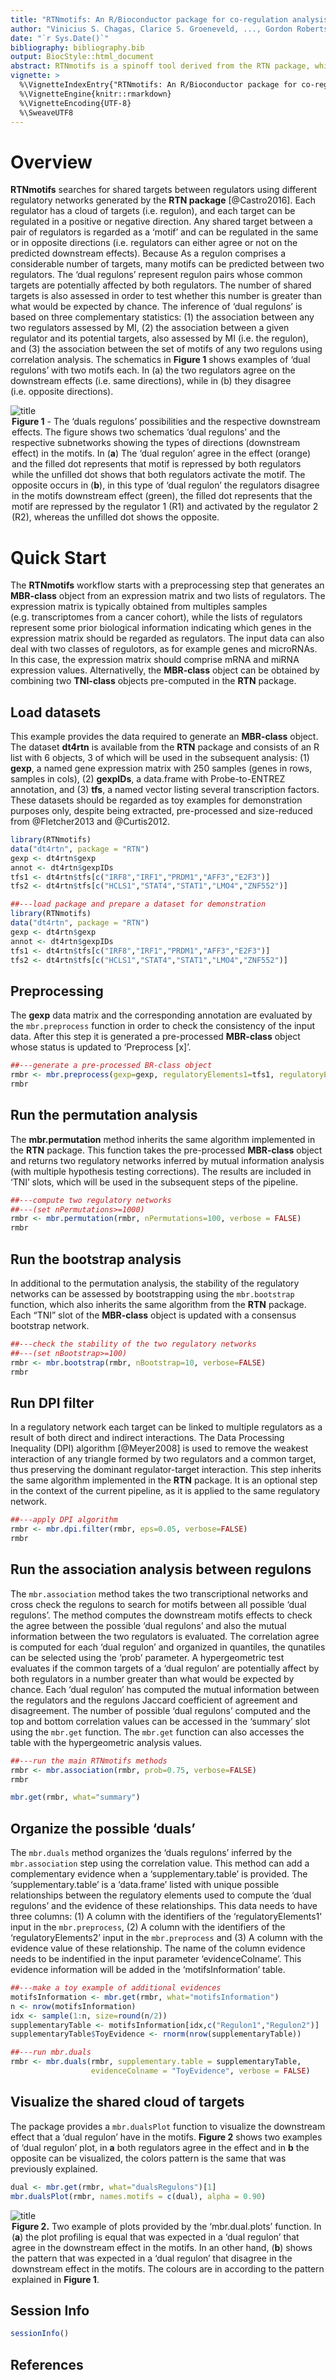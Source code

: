 ```yaml
---
title: "RTNmotifs: An R/Bioconductor package for co-regulation analysis and inference of 'dual regulons'."
author: "Vinicius S. Chagas, Clarice S. Groeneveld, ..., Gordon Robertson, Mauro A. A. Castro"
date: "`r Sys.Date()`"
bibliography: bibliography.bib
output: BiocStyle::html_document
abstract: RTNmotifs is a spinoff tool derived from the RTN package, which infers regulons by mapping significant interactions between a list of regulators and candidate targets using Mutual Information (MI) (for details, please refer to the [RTN documentation](https://www.bioconductor.org/packages/devel/bioc/html/RTN.html)). The RTNmotifs searches for possible co-regulatory loops between regulon pairs. The tool takes two regulons and compares shared targets. All possible pairs are tested in order to infer "dual regulons", a new concept that tests whether regulons agree on the predicted downstream effects.
vignette: >
  %\VignetteIndexEntry{"RTNmotifs: An R/Bioconductor package for co-regulation analysis and inference of 'dual regulons'."}
  %\VignetteEngine{knitr::rmarkdown}
  %\VignetteEncoding{UTF-8}
  %\SweaveUTF8
---
```


# Overview

**RTNmotifs** searches for shared targets between regulators using different regulatory networks generated by the **RTN package** [@Castro2016]. Each regulator has a cloud of targets (i.e. regulon), and each target can be regulated in a positive or negative direction. Any shared target between a pair of regulators is regarded as a ‘motif’ and can be regulated in the same or in opposite directions (i.e. regulators can either agree or not on the predicted downstream effects). Because As a regulon comprises a considerable number of targets, many motifs can be predicted between two regulators. The ‘dual regulons’ represent regulon pairs whose common targets are potentially affected by both regulators. The number of shared targets is also assessed in order to test whether this number is greater than what would be expected by chance. The inference of ‘dual regulons’ is based on three complementary statistics: (1) the association between any two regulators assessed by MI, (2) the association between a given regulator and its potential targets, also assessed by MI (i.e. the regulon), and (3) the association between the set of motifs of any two regulons using correlation analysis. The schematics in **Figure 1** shows examples of ‘dual regulons’ with two motifs each. In (a) the two regulators agree on the downstream effects (i.e. same directions), while in (b) they disagree (i.e. opposite directions).

![title](figures/motifs.png)
<legend><b>Figure 1</b> - The 'duals regulons' possibilities and the respective downstream effects. The figure shows two schematics 'dual regulons' and the respective subnetworks showing the types of directions (downstream effect) in the motifs. In (<b>a</b>)  The ‘dual regulon’ agree in the effect (orange) and the filled dot represents that motif is repressed by both regulators while the unfilled dot shows that both regulators activate the motif. The opposite occurs in (<b>b</b>), in this type of ‘dual regulon’ the regulators disagree in the motifs downstream effect (green), the filled dot represents that the motif are repressed by the regulator 1 (R1) and activated by the regulator 2 (R2), whereas the unfilled dot shows the opposite. </legend>


# Quick Start
The **RTNmotifs** workflow starts with a preprocessing step that generates an **MBR-class** object from an expression matrix and two lists of regulators. The expression matrix is typically obtained from multiples samples (e.g. transcriptomes from a cancer cohort), while the lists of regulators represent some prior biological information indicating which genes in the expression matrix should be regarded as regulators. The input data can also deal with two classes of regulotors, as for example genes and microRNAs. In this case, the expression matrix should comprise mRNA and miRNA expression values. Alternativelly, the **MBR-class** object can be obtained by combining two **TNI-class** objects pre-computed in the **RTN** package.

## Load datasets
This example provides the data required to generate an **MBR-class** object. The dataset **dt4rtn** is available from the **RTN** package and consists of an R list with 6 objects, 3 of which will be used in the subsequent analysis: (1) **gexp**, a named gene expression matrix with 250 samples (genes in rows, samples in cols), (2) **gexpIDs**, a data.frame with Probe-to-ENTREZ annotation, and (3) **tfs**, a named vector listing several transcription factors. These datasets should be regarded as toy examples for demonstration purposes only, despite being extracted, pre-processed and size-reduced from @Fletcher2013 and @Curtis2012.

```r
library(RTNmotifs)
data("dt4rtn", package = "RTN")
gexp <- dt4rtn$gexp
annot <- dt4rtn$gexpIDs
tfs1 <- dt4rtn$tfs[c("IRF8","IRF1","PRDM1","AFF3","E2F3")]
tfs2 <- dt4rtn$tfs[c("HCLS1","STAT4","STAT1","LMO4","ZNF552")]
```

```r
##---load package and prepare a dataset for demonstration
library(RTNmotifs)
data("dt4rtn", package = "RTN")
gexp <- dt4rtn$gexp
annot <- dt4rtn$gexpIDs
tfs1 <- dt4rtn$tfs[c("IRF8","IRF1","PRDM1","AFF3","E2F3")]
tfs2 <- dt4rtn$tfs[c("HCLS1","STAT4","STAT1","LMO4","ZNF552")]
```

## Preprocessing
The **gexp** data matrix and the corresponding annotation are evaluated by the `mbr.preprocess` function in order to check the consistency of the input data. After this step it is generated a pre-processed **MBR-class** object whose status is updated to 'Preprocess [x]'.

```r
##---generate a pre-processed BR-class object
rmbr <- mbr.preprocess(gexp=gexp, regulatoryElements1=tfs1, regulatoryElements2=tfs2, gexpIDs=annot, verbose = FALSE)
rmbr
```

## Run the permutation analysis
The **mbr.permutation** method inherits the same algorithm implemented in the **RTN** package. This function takes the pre-processed **MBR-class** object and returns two regulatory networks inferred by mutual information analysis (with multiple hypothesis testing corrections). The results are included in 'TNI' slots, which will be used in the subsequent steps of the pipeline.

```r
##---compute two regulatory networks
##---(set nPermutations>=1000)
rmbr <- mbr.permutation(rmbr, nPermutations=100, verbose = FALSE)
rmbr
```

## Run the bootstrap analysis
In additional to the permutation analysis, the stability of the regulatory networks can be assessed by bootstrapping using the `mbr.bootstrap` function, which also inherits the same algorithm from the **RTN** package. Each "TNI" slot of the **MBR-class** object is updated with a consensus bootstrap network.

```r
##---check the stability of the two regulatory networks
##---(set nBootstrap>=100)
rmbr <- mbr.bootstrap(rmbr, nBootstrap=10, verbose=FALSE)
rmbr
```

## Run DPI filter
In a regulatory network each target can be linked to multiple regulators as a result of both direct and indirect interactions. The Data Processing Inequality (DPI) algorithm [@Meyer2008] is used to remove the weakest interaction of any triangle formed by two regulators and a common target, thus preserving the dominant regulator-target interaction. This step inherits the same algorithm implemented in the **RTN** package. It is an optional step in the context of the current pipeline, as it is applied to the same regulatory network.

```r
##---apply DPI algorithm
rmbr <- mbr.dpi.filter(rmbr, eps=0.05, verbose=FALSE)
rmbr
```

## Run the association analysis between regulons
The `mbr.association` method takes the two transcriptional networks and cross check the regulons to search for motifs between all possible 'dual regulons'. The method computes the downstream motifs effects to check the agree between the possible 'dual regulons' and also the mutual information between the two regulators is evaluated. The correlation agree is computed for each 'dual regulon' and organized in quantiles, the qunatiles can be selected using the 'prob' parameter. A hypergeometric test evaluates if the common targets of a 'dual regulon' are potentially affect by both regulators in a number greater than what would be expected by chance. Each 'dual regulon' has computed the mutual information between the regulators and the regulons Jaccard coefficient of agreement and disagreement. The number of possible 'dual regulons' computed and the top and bottom correlation values can be accessed in the 'summary' slot using the `mbr.get` function. The `mbr.get` function can also accesses the table with the hypergeometric analysis values.

```r
##---run the main RTNmotifs methods
rmbr <- mbr.association(rmbr, prob=0.75, verbose=FALSE)
rmbr
```

```r
mbr.get(rmbr, what="summary")
```

## Organize the possible 'duals'
The `mbr.duals` method organizes the 'duals regulons' inferred by the `mbr.association` step using the correlation value. This method can add a complementary evidence when a 'supplementary.table' is provided. The 'supplementary.table' is a 'data.frame' listed with unique possible relationships between the regulatory elements used to compute the 'dual regulons' and the evidence of these relationships. This data needs to have three columns: (1) A column with the identifiers of the 'regulatoryElements1' input in the `mbr.preprocess`, (2) A column with the identifiers of the 'regulatoryElements2' input in the `mbr.preprocess` and (3) A column with the evidence value of these relationship. The name of the column evidence needs to be indentified in the input parameter 'evidenceColname'. This evidence information will be added in the 'motifsInformation' table.

```r
##---make a toy example of additional evidences
motifsInformation <- mbr.get(rmbr, what="motifsInformation")
n <- nrow(motifsInformation)
idx <- sample(1:n, size=round(n/2))
supplementaryTable <- motifsInformation[idx,c("Regulon1","Regulon2")]
supplementaryTable$ToyEvidence <- rnorm(nrow(supplementaryTable))

##---run mbr.duals
rmbr <- mbr.duals(rmbr, supplementary.table = supplementaryTable, 
                  evidenceColname = "ToyEvidence", verbose = FALSE)
```

## Visualize the shared cloud of targets
The package provides a `mbr.dualsPlot` function to visualize the downstream effect that a 'dual regulon' have in the motifs. **Figure 2** shows two examples of 'dual regulon' plot, in **a** both regulators agree in the effect and in **b** the opposite can be visualized, the colors pattern is the same that was previously explained.  

```r
dual <- mbr.get(rmbr, what="dualsRegulons")[1]
mbr.dualsPlot(rmbr, names.motifs = c(dual), alpha = 0.90)
```

![title](figures/duals.png)
<legend><b>Figure 2.</b> Two example of plots provided by the 'mbr.dual.plots' function. In (<b>a</b>) the plot profiling is equal that was expected in a 'dual regulon' that agree in the downstream effect in the motifs. In an other hand, (<b>b</b>) shows the pattern that was expected in a 'dual regulon' that disagree in the downstream effect in the motifs. The colours are in according to the pattern explained in <b>Figure 1</b>.</legend>

## Session Info
```r
sessionInfo()
```

## References

